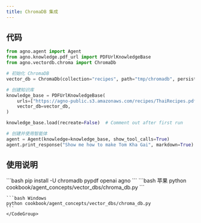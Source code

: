 ```yaml
---
title: ChromaDB 集成
---
```

## 代码

```python cookbook/agent_concepts/vector_dbs/chroma_db.py
from agno.agent import Agent
from agno.knowledge.pdf_url import PDFUrlKnowledgeBase
from agno.vectordb.chroma import ChromaDb

# 初始化 ChromaDB
vector_db = ChromaDb(collection="recipes", path="tmp/chromadb", persistent_client=True)

# 创建知识库
knowledge_base = PDFUrlKnowledgeBase(
    urls=["https://agno-public.s3.amazonaws.com/recipes/ThaiRecipes.pdf"],
    vector_db=vector_db,
)

knowledge_base.load(recreate=False)  # Comment out after first run

# 创建并使用智能体
agent = Agent(knowledge=knowledge_base, show_tool_calls=True)
agent.print_response("Show me how to make Tom Kha Gai", markdown=True)
```

## 使用说明

<Steps>
  <Snippet file="create-venv-step.mdx" />

  <Step title="安装库">
    ```bash
    pip install -U chromadb pypdf openai agno
    ```
  </Step>

  <Step title="运行智能体">
    <CodeGroup>
    ```bash 苹果
    python cookbook/agent_concepts/vector_dbs/chroma_db.py
    ```

    ```bash Windows
    python cookbook/agent_concepts/vector_dbs/chroma_db.py
    ```
    </CodeGroup>
  </Step>
</Steps>